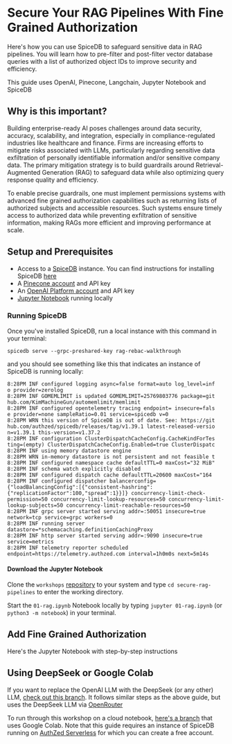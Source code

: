 
# Secure Your RAG Pipelines With Fine Grained Authorization

Here's how you can use SpiceDB to safeguard sensitive data in RAG pipelines.
You will learn how to pre-filter and post-filter vector database queries with a list of authorized object IDs to improve security and efficiency.

This guide uses OpenAI, Pinecone, Langchain, Jupyter Notebook and SpiceDB

## Why is this important?

Building enterprise-ready AI poses challenges around data security, accuracy, scalability, and integration, especially in compliance-regulated industries like healthcare and finance.
Firms are increasing efforts to mitigate risks associated with LLMs, particularly regarding sensitive data exfiltration of personally identifiable information and/or sensitive company data.
The primary mitigation strategy is to build guardrails around Retrieval-Augmented Generation (RAG) to safeguard data while also optimizing query response quality and efficiency.

To enable precise guardrails, one must implement permissions systems with advanced fine grained authorization capabilities such as returning lists of authorized subjects and accessible resources.
Such systems ensure timely access to authorized data while preventing exfiltration of sensitive information, making RAGs more efficient and improving performance at scale.

## Setup and Prerequisites

- Access to a [SpiceDB](https://authzed.com/spicedb) instance.
You can find instructions for installing SpiceDB [here](https://authzed.com/docs/spicedb/getting-started/install/macos)
- A [Pinecone account](https://www.pinecone.io/) and API key
- An [OpenAI Platform account](https://platform.openai.com/docs/overview) and API key
- [Jupyter Notebook](https://jupyter.org/) running locally

### Running SpiceDB

Once you've installed SpiceDB, run a local instance with this command in your terminal:

`spicedb serve --grpc-preshared-key rag-rebac-walkthrough`

and you should see something like this that indicates an instance of SpiceDB is running locally:

```
8:28PM INF configured logging async=false format=auto log_level=inf
o provider=zerolog
8:28PM INF GOMEMLIMIT is updated GOMEMLIMIT=25769803776 package=git
hub.com/KimMachineGun/automemlimit/memlimit
8:28PM INF configured opentelemetry tracing endpoint= insecure=fals
e provider=none sampleRatio=0.01 service=spicedb v=0
8:28PM WRN this version of SpiceDB is out of date. See: https://git
hub.com/authzed/spicedb/releases/tag/v1.39.1 latest-released-versio
n=v1.39.1 this-version=v1.37.2
8:28PM INF configuration ClusterDispatchCacheConfig.CacheKindForTes
ting=(empty) ClusterDispatchCacheConfig.Enabled=true ClusterDispatc
8:28PM INF using memory datastore engine
8:28PM WRN in-memory datastore is not persistent and not feasible t
8:28PM INF configured namespace cache defaultTTL=0 maxCost="32 MiB"
8:28PM INF schema watch explicitly disabled
8:28PM INF configured dispatch cache defaultTTL=20600 maxCost="164
8:28PM INF configured dispatcher balancerconfig={"loadBalancingConfig":[{"consistent-hashring":{"replicationFactor":100,"spread":1}}]} concurrency-limit-check-permission=50 concurrency-limit-lookup-resources=50 concurrency-limit-lookup-subjects=50 concurrency-limit-reachable-resources=50
8:28PM INF grpc server started serving addr=:50051 insecure=true network=tcp service=grpc workers=0
8:28PM INF running server datastore=*schemacaching.definitionCachingProxy
8:28PM INF http server started serving addr=:9090 insecure=true service=metrics
8:28PM INF telemetry reporter scheduled endpoint=https://telemetry.authzed.com interval=1h0m0s next=5m14s
```

#### Download the Jupyter Notebook

Clone the `workshops` [repository](https://github.com/authzed/workshops/) to your system and type `cd secure-rag-pipelines` to enter the working directory.

Start the `01-rag.ipynb` Notebook locally by typing `jupyter 01-rag.ipynb` (or `python3 -m notebook`) in your terminal.

## Add Fine Grained Authorization

Here's the Jupyter Notebook with step-by-step instructions

<JupyterNotebookViewer fileUrl="authzed/workshops/blob/main/secure-rag-pipelines/01-rag.ipynb" />

## Using DeepSeek or Google Colab

If you want to replace the OpenAI LLM with the DeepSeek (or any other) LLM, [check out this branch](https://github.com/authzed/workshops/tree/deepseek).
It follows similar steps as the above guide, but uses the DeepSeek LLM via [OpenRouter](https://openrouter.ai/)

To run through this workshop on a cloud notebook, [here's a branch](https://github.com/authzed/workshops/tree/google-colab) that uses Google Colab.
Note that this guide requires an instance of SpiceDB running on [AuthZed Serverless](https://app.authzed.com/) for which you can create a free account.
